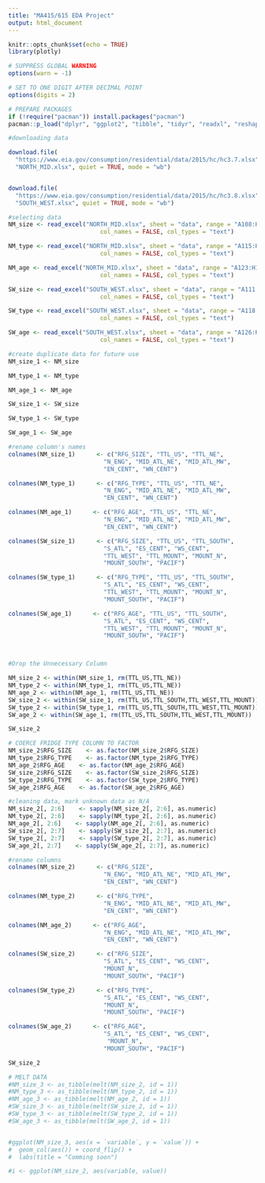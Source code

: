 ```yaml
---
title: "MA415/615 EDA Project"
output: html_document
---
```


```r
knitr::opts_chunk$set(echo = TRUE)
library(plotly)
```

```r
# SUPPRESS GLOBAL WARNING
options(warn = -1)

# SET TO ONE DIGIT AFTER DECIMAL POINT
options(digits = 2)

# PREPARE PACKAGES
if (!require("pacman")) install.packages("pacman")
pacman::p_load("dplyr", "ggplot2", "tibble", "tidyr", "readxl", "reshape2")

#downloading data

download.file(
  "https://www.eia.gov/consumption/residential/data/2015/hc/hc3.7.xlsx",
  "NORTH_MID.xlsx", quiet = TRUE, mode = "wb")


download.file(
  "https://www.eia.gov/consumption/residential/data/2015/hc/hc3.8.xlsx",
  "SOUTH_WEST.xlsx", quiet = TRUE, mode = "wb")

#selecting data 
NM_size <- read_excel("NORTH_MID.xlsx", sheet = "data", range = "A108:H113",
                          col_names = FALSE, col_types = "text")

NM_type <- read_excel("NORTH_MID.xlsx", sheet = "data", range = "A115:H121",
                          col_names = FALSE, col_types = "text")

NM_age <- read_excel("NORTH_MID.xlsx", sheet = "data", range = "A123:H129",
                          col_names = FALSE, col_types = "text")

SW_size <- read_excel("SOUTH_WEST.xlsx", sheet = "data", range = "A111:K116",
                          col_names = FALSE, col_types = "text")

SW_type <- read_excel("SOUTH_WEST.xlsx", sheet = "data", range = "A118:K124",
                          col_names = FALSE, col_types = "text")

SW_age <- read_excel("SOUTH_WEST.xlsx", sheet = "data", range = "A126:K132",
                          col_names = FALSE, col_types = "text")

#create duplicate data for future use
NM_size_1 <- NM_size

NM_type_1 <- NM_type

NM_age_1 <- NM_age

SW_size_1 <- SW_size

SW_type_1 <- SW_type

SW_age_1 <- SW_age

#rename column's names
colnames(NM_size_1)      <- c("RFG_SIZE", "TTL_US", "TTL_NE",
                           "N_ENG", "MID_ATL_NE", "MID_ATL_MW",
                           "EN_CENT", "WN_CENT")

colnames(NM_type_1)      <- c("RFG_TYPE", "TTL_US", "TTL_NE",
                           "N_ENG", "MID_ATL_NE", "MID_ATL_MW",
                           "EN_CENT", "WN_CENT")

colnames(NM_age_1)      <- c("RFG_AGE", "TTL_US", "TTL_NE",
                           "N_ENG", "MID_ATL_NE", "MID_ATL_MW",
                           "EN_CENT", "WN_CENT")

colnames(SW_size_1)      <- c("RFG_SIZE", "TTL_US", "TTL_SOUTH",
                           "S_ATL", "ES_CENT", "WS_CENT",
                           "TTL_WEST", "TTL_MOUNT", "MOUNT_N",
                           "MOUNT_SOUTH", "PACIF")

colnames(SW_type_1)      <- c("RFG_TYPE", "TTL_US", "TTL_SOUTH",
                           "S_ATL", "ES_CENT", "WS_CENT",
                           "TTL_WEST", "TTL_MOUNT", "MOUNT_N",
                           "MOUNT_SOUTH", "PACIF")

colnames(SW_age_1)      <- c("RFG_AGE", "TTL_US", "TTL_SOUTH",
                           "S_ATL", "ES_CENT", "WS_CENT",
                           "TTL_WEST", "TTL_MOUNT", "MOUNT_N",
                           "MOUNT_SOUTH", "PACIF")



#Drop the Unnecessary Column

NM_size_2 <- within(NM_size_1, rm(TTL_US,TTL_NE))
NM_type_2 <- within(NM_type_1, rm(TTL_US,TTL_NE))
NM_age_2 <- within(NM_age_1, rm(TTL_US,TTL_NE))
SW_size_2 <- within(SW_size_1, rm(TTL_US,TTL_SOUTH,TTL_WEST,TTL_MOUNT))
SW_type_2 <- within(SW_type_1, rm(TTL_US,TTL_SOUTH,TTL_WEST,TTL_MOUNT))
SW_age_2 <- within(SW_age_1, rm(TTL_US,TTL_SOUTH,TTL_WEST,TTL_MOUNT))

SW_size_2

# COERCE FRIDGE TYPE COLUMN TO FACTOR
NM_size_2$RFG_SIZE    <- as.factor(NM_size_2$RFG_SIZE)
NM_type_2$RFG_TYPE    <- as.factor(NM_type_2$RFG_TYPE)
NM_age_2$RFG_AGE    <- as.factor(NM_age_2$RFG_AGE)
SW_size_2$RFG_SIZE    <- as.factor(SW_size_2$RFG_SIZE)
SW_type_2$RFG_TYPE    <- as.factor(SW_type_2$RFG_TYPE)
SW_age_2$RFG_AGE    <- as.factor(SW_age_2$RFG_AGE)

#cleaning data, mark unknown data as N/A
NM_size_2[, 2:6]    <- sapply(NM_size_2[, 2:6], as.numeric)
NM_type_2[, 2:6]    <- sapply(NM_type_2[, 2:6], as.numeric)
NM_age_2[, 2:6]    <- sapply(NM_age_2[, 2:6], as.numeric)
SW_size_2[, 2:7]    <- sapply(SW_size_2[, 2:7], as.numeric)
SW_type_2[, 2:7]    <- sapply(SW_type_2[, 2:7], as.numeric)
SW_age_2[, 2:7]    <- sapply(SW_age_2[, 2:7], as.numeric)

#rename columns
colnames(NM_size_2)      <- c("RFG_SIZE",
                           "N_ENG", "MID_ATL_NE", "MID_ATL_MW",
                           "EN_CENT", "WN_CENT")

colnames(NM_type_2)      <- c("RFG_TYPE", 
                           "N_ENG", "MID_ATL_NE", "MID_ATL_MW",
                           "EN_CENT", "WN_CENT")

colnames(NM_age_2)      <- c("RFG_AGE", 
                           "N_ENG", "MID_ATL_NE", "MID_ATL_MW",
                           "EN_CENT", "WN_CENT")

colnames(SW_size_2)      <- c("RFG_SIZE", 
                           "S_ATL", "ES_CENT", "WS_CENT",
                           "MOUNT_N",
                           "MOUNT_SOUTH", "PACIF")

colnames(SW_type_2)      <- c("RFG_TYPE", 
                           "S_ATL", "ES_CENT", "WS_CENT",
                           "MOUNT_N",
                           "MOUNT_SOUTH", "PACIF")

colnames(SW_age_2)      <- c("RFG_AGE", 
                           "S_ATL", "ES_CENT", "WS_CENT",
                            "MOUNT_N",
                           "MOUNT_SOUTH", "PACIF")

SW_size_2

# MELT DATA 
#NM_size_3 <- as_tibble(melt(NM_size_2, id = 1))
#NM_type_3 <- as_tibble(melt(NM_type_2, id = 1))
#NM_age_3 <- as_tibble(melt(NM_age_2, id = 1))
#SW_size_3 <- as_tibble(melt(SW_size_2, id = 1))
#SW_type_3 <- as_tibble(melt(SW_type_2, id = 1))
#SW_age_3 <- as_tibble(melt(SW_age_2, id = 1))


#ggplot(NM_size_3, aes(x = `variable`, y = `value`)) +
#  geom_col(aes()) + coord_flip() +
#  labs(title = "Comming soon")

#i <- ggplot(NM_size_2, aes(variable, value))

```



